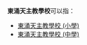 '''東涌天主教學校'''可以指：
* [[東涌天主教學校_(小學)|東涌天主教學校 (小學)]]
* [[東涌天主教學校_(中學)|東涌天主教學校 (中學)]]
{{disambig|T|cat=七字消歧義}}